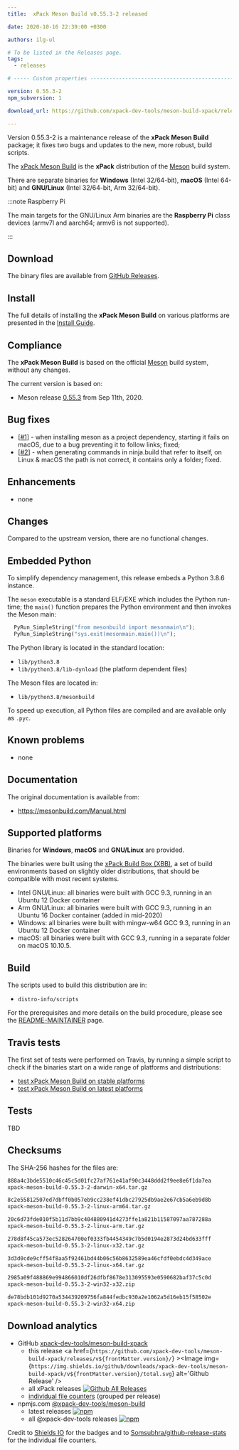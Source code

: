 ```yaml
---
title:  xPack Meson Build v0.55.3-2 released

date: 2020-10-16 22:39:00 +0300

authors: ilg-ul

# To be listed in the Releases page.
tags:
  - releases

# ----- Custom properties -----------------------------------------------------

version: 0.55.3-2
npm_subversion: 1

download_url: https://github.com/xpack-dev-tools/meson-build-xpack/releases/tag/v0.55.3-2/

---
```


Version 0.55.3-2 is a maintenance release of the **xPack Meson Build** package; it fixes two bugs and updates to the new, more robust, build scripts.

<!-- truncate -->


The [xPack Meson Build](https://xpack-dev-tools.github.io/meson-build-xpack)
is the **xPack** distribution of the
[Meson](https://mesonbuild.com) build system.

There are separate binaries for **Windows** (Intel 32/64-bit),
**macOS** (Intel 64-bit) and **GNU/Linux** (Intel 32/64-bit, Arm 32/64-bit).

:::note Raspberry Pi

The main targets for the GNU/Linux Arm
binaries are the **Raspberry Pi** class devices (armv7l and aarch64;
armv6 is not supported).

:::

## Download

The binary files are available from <a href={frontMatter.download_url}>GitHub Releases</a>.

## Install

The full details of installing the **xPack Meson Build** on various platforms
are presented in the [Install Guide](/docs/install/).

## Compliance

The **xPack Meson Build** is based on the official
[Meson](https://mesonbuild.com) build system,
without any changes.

The current version is based on:

- Meson release
[0.55.3](https://github.com/mesonbuild/meson/releases/tag/0.55.3)
from Sep 11th, 2020.

## Bug fixes

- [[#1](https://github.com/xpack-dev-tools/meson-build-xpack/issues/1)] - when
  installing meson as a project dependency, starting it fails on macOS, due
  to a bug preventing it to follow links; fixed;
- [[#2](https://github.com/xpack-dev-tools/meson-build-xpack/issues/2)] - when
  generating commands in ninja.build that refer to itself, on Linux & macOS
  the path is not correct, it contains only a folder; fixed.

## Enhancements

- none

## Changes

Compared to the upstream version, there are no functional changes.

## Embedded Python

To simplify dependency management, this release embeds a Python
3.8.6 instance.

The `meson` executable is a standard ELF/EXE which includes the Python
run-time; the `main()` function prepares the Python environment and then
invokes the Meson main:

```python
  PyRun_SimpleString("from mesonbuild import mesonmain\n");
  PyRun_SimpleString("sys.exit(mesonmain.main())\n");
```

The Python library is located in the standard location:

- `lib/python3.8`
- `lib/python3.8/lib-dynload` (the platform dependent files)

The Meson files are located in:

- `lib/python3.8/mesonbuild`

To speed up execution, all Python files are compiled and are
available only as `.pyc`.

## Known problems

- none

## Documentation

The original documentation is available from:

- https://mesonbuild.com/Manual.html

## Supported platforms

Binaries for **Windows**, **macOS** and **GNU/Linux** are provided.

The binaries were built using the
[xPack Build Box (XBB)](https://github.com/xpack/xpack-build-box), a set
of build environments based on slightly older distributions, that should be
compatible with most recent systems.

- Intel GNU/Linux: all binaries were built with GCC 9.3, running in an
  Ubuntu 12 Docker container
- Arm GNU/Linux: all binaries were built with GCC 9.3, running in an
  Ubuntu 16 Docker container (added in mid-2020)
- Windows: all binaries were built with mingw-w64 GCC 9.3, running in an
  Ubuntu 12 Docker container
- macOS: all binaries were built with GCC 9.3, running in a separate
  folder on macOS 10.10.5.

## Build

The scripts used to build this distribution are in:

- `distro-info/scripts`

For the prerequisites and more details on the build procedure, please see the
[README-MAINTAINER](https://github.com/xpack-dev-tools/meson-build-xpack/blob/xpack/README-MAINTAINER.md) page.

## Travis tests

The first set of tests were performed on Travis, by running
a simple script to check if the binaries start on a wide range of
platforms and distributions:

- [test xPack Meson Build on stable platforms](https://travis-ci.org/github/xpack-dev-tools/meson-build-xpack/builds/736462461)
- [test xPack Meson Build on latest platforms](https://travis-ci.org/github/xpack-dev-tools/meson-build-xpack/builds/736473428)

## Tests

TBD

## Checksums

The SHA-256 hashes for the files are:

```txt
888a4c3bde5510c46c45c5d01fc27af761e41af90c3448ddd2f9ee8e6f1da7ea
xpack-meson-build-0.55.3-2-darwin-x64.tar.gz

8c2e55812507ed7dbff0b057eb9cc238ef41dbc27925db9ae2e67cb5a6eb9d8b
xpack-meson-build-0.55.3-2-linux-arm64.tar.gz

20c6d73fde010f5b11d7bb9c404880941d4273ffe1a821b11587097aa787288a
xpack-meson-build-0.55.3-2-linux-arm.tar.gz

278d8f45ca573ec528264700ef0333fb4454349c7b5d0194e2873d24bd633fff
xpack-meson-build-0.55.3-2-linux-x32.tar.gz

3d3d0cde9cff54f8aa5f92461bd44b06c56b8632589ea46cfdf0ebdc4d349ace
xpack-meson-build-0.55.3-2-linux-x64.tar.gz

2985a09f488869e994866010df26dfbf8678e313095593e0590682baf37c5c0d
xpack-meson-build-0.55.3-2-win32-x32.zip

de78bdb101d9270a534439209756fa844fedbc930a2e1062a5d16eb15f58502e
xpack-meson-build-0.55.3-2-win32-x64.zip
```

## Download analytics

- GitHub [xpack-dev-tools/meson-build-xpack](https://github.com/xpack-dev-tools/meson-build-xpack/)
  - this release <a href={`https://github.com/xpack-dev-tools/meson-build-xpack/releases/v${frontMatter.version}/`} ><Image img={`https://img.shields.io/github/downloads/xpack-dev-tools/meson-build-xpack/v${frontMatter.version}/total.svg`} alt='Github Release' /></a>
  - all xPack releases [![Github All Releases](https://img.shields.io/github/downloads/xpack-dev-tools/meson-build-xpack/total.svg)](https://github.com/xpack-dev-tools/meson-build-xpack/releases/)
  - [individual file counters](https://somsubhra.github.io/github-release-stats/?username=xpack-dev-tools&repository=meson-build-xpack) (grouped per release)
- npmjs.com [@xpack-dev-tools/meson-build](https://www.npmjs.com/package/@xpack-dev-tools/meson-build)
  - latest releases [![npm](https://img.shields.io/npm/dw/@xpack-dev-tools/meson-build.svg)](https://www.npmjs.com/package/@xpack-dev-tools/meson-build/)
  - all @xpack-dev-tools releases [![npm](https://img.shields.io/npm/dt/@xpack-dev-tools/meson-build.svg)](https://www.npmjs.com/package/@xpack-dev-tools/meson-build/)

Credit to [Shields IO](https://shields.io) for the badges and to
[Somsubhra/github-release-stats](https://github.com/Somsubhra/github-release-stats)
for the individual file counters.
